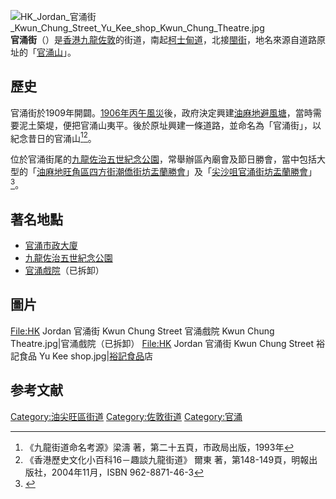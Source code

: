 {{Infobox Hong Kong Road
|   中文街道名稱    = 官涌街
|   英文街道名稱    = Kwun Chung Street
|   圖片    =  File:Kwun Chung Street in April 2022.jpg
|   圖片說明    = 官涌街
|   隸屬幹線     =  
|   路段總長度    = 190m
|   車速限制    =  
|   行車線數量    =  單線單程
|   所在地區    = [[九龍西|九龍西]][[油尖旺區|油尖旺區]]
|   起點    = [[佐敦|佐敦]][[柯士甸道|柯士甸道]]
|   終點    = [[佐敦|佐敦]][[閩街|閩街]]
|   道路命名日期    = 1932年3月18日
|   命名文件    = 
|   道路動工日期    = 1900年代
|   道路興建計劃    = 
|   道路舊名資料    = 
|   通車日期    = 1900年代
|   收費 =
}}
[[File:HK_Jordan_官涌街_Kwun_Chung_Street_Yu_Kee_shop_Kwun_Chung_Theatre.jpg|thumb]]
'''官涌街'''（{{lang-en|Kwun Chung Street}}）是[[香港|香港]][[九龍|九龍]][[佐敦|佐敦]]的街道，南起[[柯士甸道|柯士甸道]]，北接[[閩街|閩街]]，地名來源自道路原址的「[[官涌山|官涌山]]」。

==歷史==
官涌街於1909年開闢。[[1906年|1906年]][[丙午風災|丙午風災]]後，政府決定興建[[油麻地避風塘|油麻地避風塘]]，當時需要泥土築堤，便把官涌山夷平。後於原址興建一條道路，並命名為「官涌街」，以紀念昔日的官涌山<ref>《九龍街道命名考源》梁濤 著，第二十五頁，市政局出版，1993年</ref><ref>《香港歷史文化小百科16－趣談九龍街道》 爾東 著，第148-149頁，明報出版社，2004年11月，ISBN 962-8871-46-3</ref>。

位於官涌街尾的[[九龍佐治五世紀念公園|九龍佐治五世紀念公園]]，常舉辦區內廟會及節日勝會，當中包括大型的「[[油麻地旺角區四方街潮僑街坊盂蘭勝會|油麻地旺角區四方街潮僑街坊盂蘭勝會]]」及「[[尖沙咀官涌街坊盂蘭勝會|尖沙咀官涌街坊盂蘭勝會]]」<ref>{{Cite web |url=http://www.hkhikers.com/Yu%20Lan%202009.htm |title=山野樂逍遙：2009年盂蘭勝會列表 |accessdate=2011-07-16 |archive-date=2011-07-11 |archive-url=https://web.archive.org/web/20110711145225/http://www.hkhikers.com/Yu%20Lan%202009.htm |dead-url=no }}</ref>。

==著名地點==
*[[官涌市政大廈|官涌市政大廈]]
*[[九龍佐治五世紀念公園|九龍佐治五世紀念公園]]
*[[官涌戲院|官涌戲院]]（已拆卸）

==圖片==
<gallery mode=packed heights=150px style="text-align:left">
File:HK Jordan 官涌街 Kwun Chung Street 官涌戲院 Kwun Chung Theatre.jpg|官涌戲院（已拆卸）
File:HK Jordan 官涌街 Kwun Chung Street 裕記食品 Yu Kee shop.jpg|[[裕記食品|裕記食品]]店
</gallery>

==参考文献==
{{reflist}}

{{commonscat|Kwun Chung Street}}


[[Category:油尖旺區街道|Category:油尖旺區街道]]
[[Category:佐敦街道|Category:佐敦街道]]
[[Category:官涌|Category:官涌]]